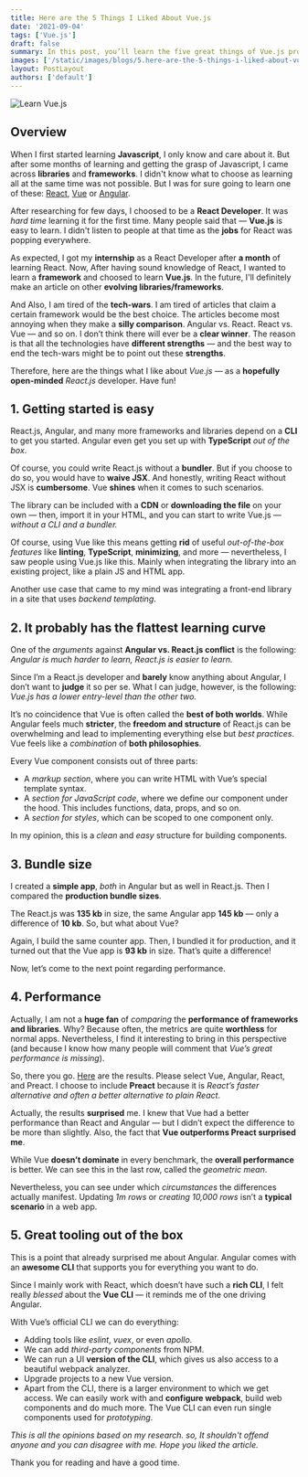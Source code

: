 ```yaml
---
title: Here are the 5 Things I Liked About Vue.js
date: '2021-09-04'
tags: ['Vue.js']
draft: false
summary: In this post, you’ll learn the five great things of Vue.js progressive JS framework than other JS libraries and frameworks.
images: ['/static/images/blogs/5.here-are-the-5-things-i-liked-about-vuejs/image1.jpg']
layout: PostLayout
authors: ['default']
---
```


![Learn Vue.js](/static/images/blogs/5.here-are-the-5-things-i-liked-about-vuejs/image1.jpg)

## Overview

When I first started learning **Javascript**, I only know and care about it.
But after some months of learning and getting the grasp of Javascript, I came across **libraries** and **frameworks**.
I didn't know what to choose as learning all at the same time was not possible.
But I was for sure going to learn one of these: [React](https://reactjs.org/), [Vue](https://vuejs.org/) or [Angular](https://angular.io/).

After researching for few days, I choosed to be a **React Developer**.
It was _hard time_ learning it for the first time. Many people said that — **Vue.js** is easy to learn.
I didn't listen to people at that time as the **jobs** for React was popping everywhere.

As expected, I got my **internship** as a React Developer after **a month** of learning React.
Now, After having sound knowledge of React, I wanted to learn a **framework** and choosed to learn **Vue.js**.
In the future, I'll definitely make an article on other **evolving libraries/frameworks**.

And Also, I am tired of the **tech-wars**. I am tired of articles that claim a certain framework would be the best choice.
The articles become most annoying when they make a **silly comparison**. Angular vs. React. React vs. Vue — and so on.
I don’t think there will ever be a **clear winner**. The reason is that all the technologies have **different strengths** — and
the best way to end the tech-wars might be to point out these **strengths**.

Therefore, here are the things what I like about _Vue.js_ — as a **hopefully open-minded** _React.js_ developer. Have fun!

## 1. Getting started is easy

React.js, Angular, and many more frameworks and libraries depend on a **CLI** to get you started.
Angular even get you set up with **TypeScript** _out of the box_.

Of course, you could write React.js without a **bundler**. But if you choose to do so, you would have to **waive JSX**.
And honestly, writing React without JSX is **cumbersome**. Vue **shines** when it comes to such scenarios.

The library can be included with a **CDN** or **downloading the file** on your own — then, import it in your HTML, and
you can start to write Vue.js — _without a CLI and a bundler._

Of course, using Vue like this means getting **rid** of useful _out-of-the-box features_ like **linting**, **TypeScript**, **minimizing**, and more — nevertheless,
I saw people using Vue.js like this. Mainly when integrating the library into an existing project, like a plain JS and HTML app.

Another use case that came to my mind was integrating a front-end library in a site that uses _backend templating_.

## 2. It probably has the flattest learning curve

One of the _arguments_ against **Angular vs. React.js conflict** is the following: _Angular is much harder to learn, React.js is easier to learn._

Since I’m a React.js developer and **barely** know anything about Angular, I don’t want to **judge** it so per se.
What I can judge, however, is the following: _Vue.js has a lower entry-level than the other two._

It’s no coincidence that Vue is often called the **best of both worlds**. While Angular feels much **stricter**,
the **freedom and structure** of React.js can be overwhelming and lead to implementing everything else but _best practices_.
Vue feels like a _combination_ of **both philosophies**.

Every Vue component consists out of three parts:

- A _markup section_, where you can write HTML with Vue’s special template syntax.
- A _section for JavaScript code_, where we define our component under the hood. This includes functions, data, props, and so on.
- A _section for styles_, which can be scoped to one component only.

In my opinion, this is a _clean_ and _easy_ structure for building components.

## 3. Bundle size

I created a **simple app**, _both_ in Angular but as well in React.js. Then I compared the **production bundle sizes**.

The React.js was **135 kb** in size, the same Angular app **145 kb** — only a difference of **10 kb**. So, but what about Vue?

Again, I build the same counter app. Then, I bundled it for production, and it turned out that the Vue app is **93 kb** in size. That’s quite a difference!

Now, let’s come to the next point regarding performance.

## 4. Performance

Actually, I am not a **huge fan** of _comparing_ the **performance of frameworks and libraries**.
Why? Because often, the metrics are quite **worthless** for normal apps.
Nevertheless, I find it interesting to bring in this perspective (and because I know how many people will comment that _Vue’s great performance is missing_).

So, there you go. [Here](https://krausest.github.io/js-framework-benchmark/current.html) are the results. Please select Vue, Angular, React, and Preact.
I choose to include **Preact** because it is _React’s faster alternative and often a better alternative to plain React_.

Actually, the results **surprised** me. I knew that Vue had a better performance than React and Angular — but
I didn’t expect the difference to be more than slightly. Also, the fact that **Vue outperforms Preact surprised me**.

While Vue **doesn’t dominate** in every benchmark, the **overall performance** is better. We can see this in the last row, called the _geometric mean_.

Nevertheless, you can see under which _circumstances_ the differences actually manifest.
Updating _1m rows_ or _creating 10,000 rows_ isn’t a **typical scenario** in a web app.

## 5. Great tooling out of the box

This is a point that already surprised me about Angular. Angular comes with an **awesome CLI** that supports you for everything you want to do.

Since I mainly work with React, which doesn’t have such a **rich CLI**, I felt really _blessed_ about the **Vue CLI** — it reminds me of the one driving Angular.

With Vue’s official CLI we can do everything:

- Adding tools like _eslint_, _vuex_, or even _apollo_.
- We can add _third-party components_ from NPM.
- We can run a UI **version of the CLI**, which gives us also access to a beautiful webpack analyzer.
- Upgrade projects to a new Vue version.
- Apart from the CLI, there is a larger environment to which we get access. We can easily work with and **configure webpack**,
  build web components and do much more. The Vue CLI can even run single components used for _prototyping_.

_This is all the opinions based on my research. so, It shouldn't offend anyone and you can disagree with me. Hope you liked the article._

Thank you for reading and have a good time.
